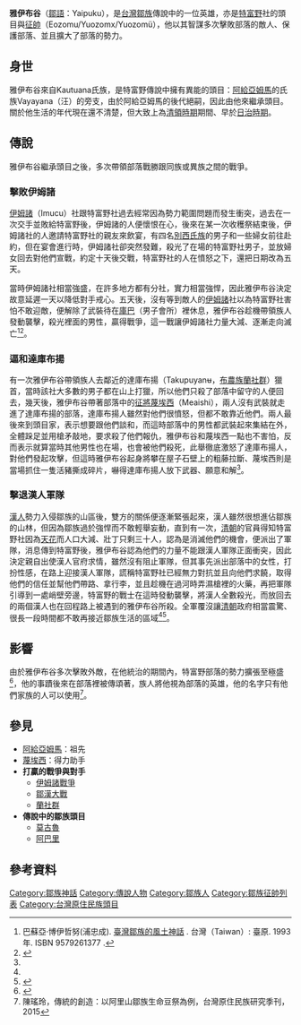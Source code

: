{{noteTA
|T=zh-tw:雅伊布谷;zh-cn:雅伊布谷;zh-hk:雅伊布谷;
|1=zh-tw:雅伊布谷;zh-cn:雅伊布谷;zh-hk:雅伊布谷;
}}

'''雅伊布谷'''（[[鄒語|鄒語]]：Yaipuku），是[[台灣|台灣]][[鄒族|鄒族]]傳說中的一位英雄，亦是[[特富野|特富野]]社的頭目與[[征帥|征帥]]（Eozomu/Yuozomx/Yuozomü），他以其智謀多次擊敗部落的敵人、保護部落、並且擴大了部落的勢力。

== 身世 ==
雅伊布谷來自Kautuana氏族，是特富野傳說中擁有異能的頭目：[[阿給亞姆馬|阿給亞姆馬]]的氏族Vayayana（汪）的旁支，由於阿給亞姆馬的後代絕嗣，因此由他來繼承頭目。關於他生活的年代現在還不清楚，但大致上為[[清領時期|清領時期]]期間、早於[[台灣日治時期|日治時期]]。

== 傳說 ==
雅伊布谷繼承頭目之後，多次帶領部落戰勝跟同族或異族之間的戰爭。

=== 擊敗伊姆諸 ===
{{main|伊姆諸戰爭}}
[[伊姆諸|伊姆諸]]（Imucu）社跟特富野社過去經常因為勢力範圍問題而發生衝突，過去在一次交手並敗給特富野後，伊姆諸的人便懷恨在心，後來在某一次收穫祭結束後，伊姆諸社的人邀請特富野社的親友來飲宴，有四名[[別西氏族|別西氏族]]的男子和一些婦女前往赴約，但在宴會進行時，伊姆諸社卻突然發難，殺光了在場的特富野社男子，並放婦女回去對他們宣戰，約定十天後交戰，特富野社的人在憤怒之下，還把日期改為五天。

當時伊姆諸社相當強盛，在許多地方都有分社，實力相當強悍，因此雅伊布谷決定故意延遲一天以降低對手戒心。五天後，沒有等到敵人的[[伊姆諸|伊姆諸]]社以為特富野社害怕不敢迎敵，便解除了武裝待在[[庫巴|庫巴]]（男子會所）裡休息，雅伊布谷趁機帶領族人發動襲擊，殺光裡面的男性，贏得戰爭，這一戰讓伊姆諸社力量大減、逐漸走向滅亡<ref name=臺灣鄒族的風土神話>巴蘇亞‧博伊哲努(浦忠成). [https://www.books.com.tw/products/0010086062 臺灣鄒族的風土神話] {{Wayback|url=https://www.books.com.tw/products/0010086062 |date=20200624003443 }}. 台灣（Taiwan）: 臺原. 1993年. ISBN 9579261377 {{Zh}}.</ref><ref name="嘉義縣志宗教志">{{cite web|author=雷家驥|title=嘉義縣志宗教志|url=https://tm.ncl.edu.tw/article?u=006_103_000020|publisher=嘉義縣政府|work=嘉義縣志|accessdate=2009}}</ref>。

=== 逼和達庫布揚 ===
有一次雅伊布谷帶領族人去鄰近的達庫布揚（Takupuyanʉ，[[布農族|布農族]][[蘭社群|蘭社群]]）獵首，當時該社大多數的男子都在山上打獵，所以他們只殺了部落中留守的人便回去，幾天後，雅伊布谷帶著部落中的[[征帥|征將]][[亞撲塞歐古·姆奇那那|蔑埃西]]（Meaishi），兩人沒有武裝就走進了達庫布揚的部落，達庫布揚人雖然對他們很憤怒，但都不敢靠近他們。兩人最後來到頭目家，表示想要跟他們談和，而這時部落中的男性都武裝起來集結在外，全體跺足並用槍矛敲地，要求殺了他們報仇，雅伊布谷和蔑埃西一點也不害怕，反而表示就算當時其他男性也在場，也會被他們殺死，此舉徹底激怒了達庫布揚人，對他們發起攻擊，但這時雅伊布谷起身將攀在屋子石壁上的粗藤拉斷、蔑埃西則是當場抓住一隻活豬撕成碎片，嚇得達庫布揚人放下武器、願意和解<ref name=臺灣鄒族的風土神話/>。

=== 擊退漢人軍隊 ===
{{main|鄒漢大戰}}
[[漢人|漢人]]勢力入侵鄒族的山區後，雙方的關係便逐漸緊張起來，漢人雖然很想進佔鄒族的山林，但因為鄒族過於強悍而不敢輕舉妄動，直到有一次，[[清朝|清朝]]的官員得知特富野社因為[[天花|天花]]而人口大減、壯丁只剩三十人，認為是消滅他們的機會，便派出了軍隊，消息傳到特富野後，雅伊布谷認為他們的力量不能跟漢人軍隊正面衝突，因此決定親自出使漢人官府求情，雖然沒有阻止軍隊，但其事先派出部落中的女性，打扮性感，在路上迎接漢人軍隊，謊稱特富野社已經無力對抗並且向他們求饒，取得他們的信任並幫他們帶路、拿行李，並且趁機在過河時弄濕槍裡的火藥，再把軍隊引導到一處峭壁旁邊，特富野的戰士在這時發動襲擊，將漢人全數殺光，而放回去的兩個漢人也在回程路上被遇到的雅伊布谷所殺。全軍覆沒讓[[清朝|清朝]]政府相當震驚、很長一段時間都不敢再接近鄒族生活的區域<ref name=臺灣鄒族的風土神話/><ref name="原住民神話‧故事全集（2）">{{cite web|author=林道生|title=原住民神話‧故事全集（2）|url=https://www.taaze.tw/goods/11100039739.html|publisher=漢藝色研|isbn=9789576224508|accessdate=2002|archive-date=2021-11-18|archive-url=https://web.archive.org/web/20211118072442/https://www.taaze.tw/goods/11100039739.html|dead-url=no}}</ref>。

== 影響 ==
由於雅伊布谷多次擊敗外敵，在他統治的期間內，特富野部落的勢力擴張至極盛<ref name="鄒族史篇">{{cite web|author=汪明輝等|title=台灣原住民史-鄒族史篇|url=https://www.books.com.tw/products/0010362290|publisher=國史館台灣文獻館|isbn=9789570286731|accessdate=2001-07-01|archive-date=2018-07-04|archive-url=https://web.archive.org/web/20180704020427/http://www.books.com.tw/products/0010362290|dead-url=no}}</ref>，他的事蹟後來在部落裡被傳頌著，族人將他視為部落的英雄，他的名字只有他們家族的人可以使用<ref>陳瑤玲，傳統的創造：以阿里山鄒族生命豆祭為例，台灣原住民族研究季刊，2015</ref>。

== 參見 ==
*[[阿給亞姆馬|阿給亞姆馬]]：祖先
*[[亞撲塞歐古·姆奇那那|蔑埃西]]：得力助手
*'''打贏的戰爭與對手'''
**[[伊姆諸戰爭|伊姆諸戰爭]]
**[[鄒漢大戰|鄒漢大戰]]
**[[蘭社群|蘭社群]]
*'''傳說中的鄒族頭目'''
**[[莫古魯|莫古魯]]
**[[阿巴里|阿巴里]]

== 參考資料 ==
{{reflist}}

[[Category:鄒族神話|Category:鄒族神話]]
[[Category:傳說人物|Category:傳說人物]]
[[Category:鄒族人|Category:鄒族人]]
[[Category:鄒族征帥列表|Category:鄒族征帥列表]]
[[Category:台灣原住民族頭目|Category:台灣原住民族頭目]]